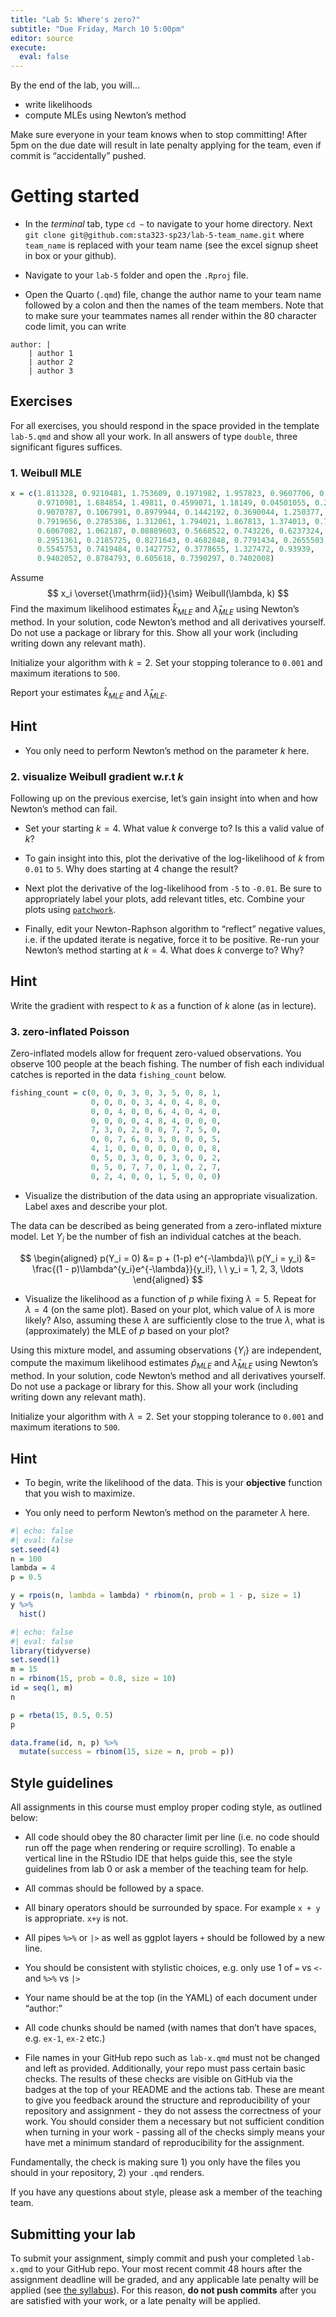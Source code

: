 ```yaml
---
title: "Lab 5: Where's zero?"
subtitle: "Due Friday, March 10 5:00pm"  
editor: source
execute:
  eval: false
---
```



By the end of the lab, you will...

- write likelihoods
- compute MLEs using Newton's method

::: callout-warning
Make sure everyone in your team knows when to stop committing! After 5pm on the due date will result in late penalty applying for the team, even if commit is "accidentally" pushed.
:::

# Getting started

-   In the *terminal* tab, type `cd ~` to navigate to your home directory. Next `git clone git@github.com:sta323-sp23/lab-5-team_name.git` where `team_name` is replaced with your team name (see the excel signup sheet in box or your github).

-   Navigate to your `lab-5` folder and open the `.Rproj` file.

-   Open the Quarto (`.qmd`) file, change the author name to your team name followed by a colon and then the names of the team members. Note that to make sure your teammates names all render within the 80 character code limit, you can write

```
author: |
    | author 1 
    | author 2
    | author 3
```

## Exercises

For all exercises, you should respond in the space provided in the template `lab-5.qmd` and show all your work. In all answers of type `double`, three significant figures suffices.

### 1. Weibull MLE

```r
x = c(1.811328, 0.9210481, 1.753609, 0.1971982, 1.957823, 0.9607706, 0.3611815,
      0.9710981, 1.684854, 1.49811, 0.4599071, 1.18149, 0.04501055, 0.2688005,
      0.9070787, 0.1067991, 0.8979944, 0.1442192, 0.3690044, 1.250377,
      0.7919656, 0.2785386, 1.312061, 1.794021, 1.867813, 1.374013, 0.7282234,
      0.6067082, 1.062187, 0.08889603, 0.5668522, 0.743226, 0.6237324,
      0.2951361, 0.2185725, 0.8271643, 0.4682848, 0.7791434, 0.2655503,
      0.5545753, 0.7419484, 0.1427752, 0.3778655, 1.327472, 0.93939,
      0.9402052, 0.8784793, 0.605618, 0.7390297, 0.7402008)
```

Assume 
$$
x_i
\overset{\mathrm{iid}}{\sim}
Weibull(\lambda, k) 
$$
Find the maximum likelihood estimates $\hat{k}_{MLE}$ and $\hat{\lambda}_{MLE}$ using Newton's method. In your solution, code Newton's method and all derivatives yourself. Do not use a package or library for this. Show all your work (including writing down any relevant math).

Initialize your algorithm with $k = 2$. Set your stopping tolerance to `0.001` and maximum iterations to `500`. 

Report your estimates $\hat{k}_{MLE}$ and $\hat{\lambda}_{MLE}$.

::: callout-tip
## Hint
- You only need to perform Newton's method on the parameter $k$ here.
:::


### 2. visualize Weibull gradient w.r.t $k$

Following up on the previous exercise, let's gain insight into when and how Newton's method can fail.

- Set your starting $k = 4$. What value $k$ converge to? Is this a valid value of $k$?

- To gain insight into this, plot the derivative of the log-likelihood of $k$ from `0.01` to `5`. Why does starting at 4 change the result? 

- Next plot the derivative of the log-likelihood from `-5` to `-0.01`. Be sure to appropriately label your plots, add relevant titles, etc. Combine your plots using [`patchwork`](https://sta323-sp23.github.io/slides/lec07.html#/patchwork). 

- Finally, edit your Newton-Raphson algorithm to "reflect" negative values, i.e. if the updated iterate is negative, force it to be positive. Re-run your Newton's method starting at $k=4$. What does $k$ converge to? Why?

::: callout-tip 
## Hint

Write the gradient with respect to $k$ as a function of $k$ alone (as in lecture).
:::

### 3. zero-inflated Poisson

Zero-inflated models allow for frequent zero-valued observations. You observe 100 people at the beach fishing. The number of fish each individual catches is reported in the data `fishing_count` below.

```r
fishing_count = c(0, 0, 0, 3, 0, 3, 5, 0, 8, 1,
                  0, 0, 0, 0, 3, 4, 0, 4, 8, 0,
                  0, 0, 4, 0, 0, 6, 4, 0, 4, 0,
                  0, 0, 0, 0, 4, 8, 4, 0, 0, 0,
                  7, 3, 0, 2, 0, 0, 7, 7, 5, 0,
                  0, 0, 7, 6, 0, 3, 0, 0, 0, 5,
                  4, 1, 0, 0, 0, 0, 0, 0, 0, 8,
                  0, 5, 0, 3, 0, 0, 3, 0, 0, 2,
                  0, 5, 0, 7, 7, 0, 1, 0, 2, 7,
                  0, 2, 4, 0, 0, 1, 5, 0, 0, 0)
```

- Visualize the distribution of the data using an appropriate visualization. Label axes and describe your plot.

The data can be described as being generated from a zero-inflated mixture model. Let $Y_i$ be the number of fish an individual catches at the beach.

$$
\begin{aligned}
p(Y_i = 0) &= p + (1-p) e^{-\lambda}\\
p(Y_i = y_i) &= \frac{(1 - p)\lambda^{y_i}e^{-\lambda}}{y_i!}, \ \ y_i = 1, 2, 3, \ldots
\end{aligned}
$$

- Visualize the likelihood as a function of $p$ while fixing $\lambda = 5$. Repeat for $\lambda = 4$ (on the same plot). Based on your plot, which value of $\lambda$ is more likely? Also, assuming these $\lambda$ are sufficiently close to the true $\lambda$, what is (approximately) the MLE of $p$ based on your plot? 

Using this mixture model, and assuming observations $\{Y_i\}$ are independent, compute the maximum likelihood estimates $\hat{p}_{MLE}$ and $\hat{\lambda}_{MLE}$ using Newton's method. In your solution, code Newton's method and all derivatives yourself. Do not use a package or library for this. Show all your work (including writing down any relevant math).

Initialize your algorithm with $\lambda = 2$. Set your stopping tolerance to `0.001` and maximum iterations to `500`.

::: callout-tip
## Hint
- To begin, write the likelihood of the data. This is your **objective** function that you wish to maximize.

- You only need to perform Newton's method on the parameter $\lambda$ here.
:::

```r
#| echo: false
#| eval: false
set.seed(4)
n = 100
lambda = 4
p = 0.5

y = rpois(n, lambda = lambda) * rbinom(n, prob = 1 - p, size = 1)
y %>%
  hist()
```


```r
#| echo: false
#| eval: false
library(tidyverse)
set.seed(1)
m = 15
n = rbinom(15, prob = 0.8, size = 10)
id = seq(1, m)
n

p = rbeta(15, 0.5, 0.5)
p

data.frame(id, n, p) %>%
  mutate(success = rbinom(15, size = n, prob = p))
```



## Style guidelines

All assignments in this course must employ proper coding style, as outlined below:

-   All code should obey the 80 character limit per line (i.e. no code should run off the page when rendering or require scrolling). To enable a vertical line in the RStudio IDE that helps guide this, see the style guidelines from lab 0 or ask a member of the teaching team for help.

-   All commas should be followed by a space.

-   All binary operators should be surrounded by space. For example `x + y` is appropriate. `x+y` is not.

-   All pipes `%>%` or `|>` as well as ggplot layers `+` should be followed by a new line.

-   You should be consistent with stylistic choices, e.g. only use 1 of `=` vs `<-` and `%>%` vs `|>`

-   Your name should be at the top (in the YAML) of each document under "author:"

-   All code chunks should be named (with names that don't have spaces, e.g. `ex-1`, `ex-2` etc.)

-   File names in your GitHub repo such as `lab-x.qmd` must not be changed and left as provided. Additionally, your repo must pass certain basic checks. The results of these checks are visible on GitHub via the badges at the top of your README and the actions tab. These are meant to give you feedback around the structure and reproducibility of your repository and assignment - they do not assess the correctness of your work. You should consider them a necessary but not sufficient condition when turning in your work - passing all of the checks simply means your have met a minimum standard of reproducibility for the assignment.

Fundamentally, the check is making sure 1) you only have the files you should in your repository, 2) your `.qmd` renders.

If you have any questions about style, please ask a member of the teaching team.

## Submitting your lab

To submit your assignment, simply commit and push your completed `lab-x.qmd` to your GitHub repo. Your most recent commit 48 hours after the assignment deadline will be graded, and any applicable late penalty will be applied (see [the syllabus](/syllabus.html)). For this reason, **do not push commits** after you are satisfied with your work, or a late penalty will be applied.
